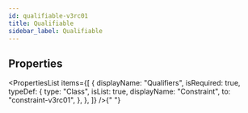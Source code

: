 ```yaml
---
id: qualifiable-v3rc01
title: Qualifiable
sidebar_label: Qualifiable
---
```



## Properties

<PropertiesList
  items={[
    {
      displayName: "Qualifiers",
      isRequired: true,
      typeDef: {
        type: "Class",
        isList: true,
        displayName: "Constraint",
        to: "constraint-v3rc01",
      },
    },
  ]}
/>{" "}
